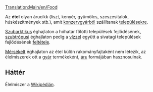 [[Translation:Main/en/Food]]{{en/-}}
{{hu/Rakomány|név=Étel
|kép=Foodprocplant.png
|termeli=szubarktikus és szubtrópusi éghajlaton [[Main/hu/Konzervgyár|konzervgyár]]
|fogadja=[[Main/hu/Települések|település]]
}}

Az '''étel''' olyan árucikk (liszt, kenyér, gyümölcs, szeszesitalok, húskészítmények stb.), amit [[Main/hu/Konzervgyár|konzervgyárból]] szállítanak [[Main/hu/Települések|településekre]]. 

[[Main/en/Éghajlatok/Hu#Szubarktikus|Szubarktikus]] éghajlaton a hóhatár fölötti települések fejlődésének, [[Main/en/Éghajlatok/Hu#Szubtrópusi|szubtrópusi]] éghajlaton pedig a [[Main/hu/Víz|vízzel]] együtt a sivatagi települések fejlődésének [[Main/en/Települések/Hu#A település fejlődésének éghajlatfüggő feltételei|feltétele]]. 

[[Main/en/Éghajlatok/Hu#Mérsékelt|Mérsékelt]] éghajlaton az étel külön rakományfajtaként nem létezik, az élelmiszerek ott a [[Main/hu/Gyár|gyár]] termékeként, [[Main/hu/Áru|áru]] formájában hasznosulnak.


==Háttér==
Élelmiszer a [http://hu.wikipedia.org/wiki/Élelmiszer Wikipédián].

{{hu/Navbox Rakomány}}
